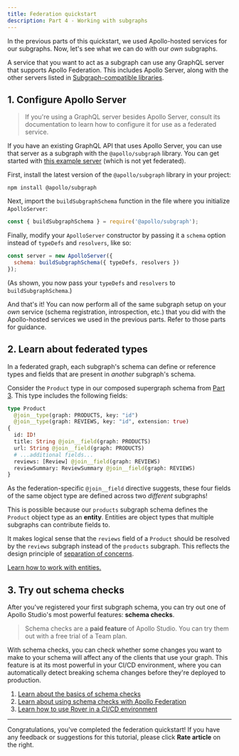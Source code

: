 ```yaml
---
title: Federation quickstart
description: Part 4 - Working with subgraphs
---
```


In the previous parts of this quickstart, we used Apollo-hosted services for our subgraphs. Now, let's see what we can do with our _own_ subgraphs.

A service that you want to act as a subgraph can use any GraphQL server that supports Apollo Federation. This includes Apollo Server, along with the other servers listed in [Subgraph-compatible libraries](../other-servers/).

## 1. Configure Apollo Server

> If you're using a GraphQL server besides Apollo Server, consult its documentation to learn how to configure it for use as a federated service.

If you have an existing GraphQL API that uses Apollo Server, you can use that server as a subgraph with the `@apollo/subgraph` library. You can get started with [this example server](https://github.com/apollographql/docs-examples/tree/main/apollo-server/v3/getting-started) (which is not yet federated).

First, install the latest version of the `@apollo/subgraph` library in your project:

```shell
npm install @apollo/subgraph
```

Next, import the `buildSubgraphSchema` function in the file where you initialize `ApolloServer`:

```js:title=index.js
const { buildSubgraphSchema } = require('@apollo/subgraph');
```

Finally, modify your `ApolloServer` constructor by passing it a `schema` option instead of `typeDefs` and `resolvers`, like so:

```js:title=index.js
const server = new ApolloServer({
  schema: buildSubgraphSchema({ typeDefs, resolvers })
});
```

(As shown, you now pass your `typeDefs` and `resolvers` to `buildSubgraphSchema`.)

And that's it! You can now perform all of the same subgraph setup on your _own_ service (schema registration, introspection, etc.) that you did with the Apollo-hosted services we used in the previous parts. Refer to those parts for guidance.

## 2. Learn about federated types

In a federated graph, each subgraph's schema can define or reference types and fields that are present in _another_ subgraph's schema.

Consider the `Product` type in our composed supergraph schema from [Part 3](./local-composition/#2-perform-composition). This type includes the following fields:

```graphql
type Product
  @join__type(graph: PRODUCTS, key: "id")
  @join__type(graph: REVIEWS, key: "id", extension: true)
{
  id: ID!
  title: String @join__field(graph: PRODUCTS)
  url: String @join__field(graph: PRODUCTS)
  # ...additional fields...
  reviews: [Review] @join__field(graph: REVIEWS)
  reviewSummary: ReviewSummary @join__field(graph: REVIEWS)
}
```

As the federation-specific `@join__field` directive suggests, these four fields of the same object type are defined across two _different_ subgraphs!

This is possible because our `products` subgraph schema defines the `Product` object type as an **entity**. Entities are object types that multiple subgraphs can contribute fields to.

It makes logical sense that the `reviews` field of a `Product` should be resolved by the `reviews` subgraph instead of the `products` subgraph. This reflects the design principle of [separation of concerns](../#separation-of-concerns).

[Learn how to work with entities.](../entities/)

## 3. Try out schema checks

After you've registered your first subgraph schema, you can try out one of Apollo Studio's most powerful features: **schema checks**.

> Schema checks are a **paid feature** of Apollo Studio. You can try them out with a free trial of a Team plan.

With schema checks, you can check whether some changes you want to make to your schema will affect any of the clients that use your graph. This feature is at its most powerful in your CI/CD environment, where you can automatically detect breaking schema changes before they're deployed to production.

1. [Learn about the basics of schema checks](https://www.apollographql.com/docs/studio/schema-checks/)
2. [Learn about using schema checks with Apollo Federation](../managed-federation/federated-schema-checks/)
3. [Learn how to use Rover in a CI/CD environment](https://www.apollographql.com/docs/rover/ci-cd/)

---

Congratulations, you've completed the federation quickstart! If you have any feedback or suggestions for this tutorial, please click **Rate article** on the right.
